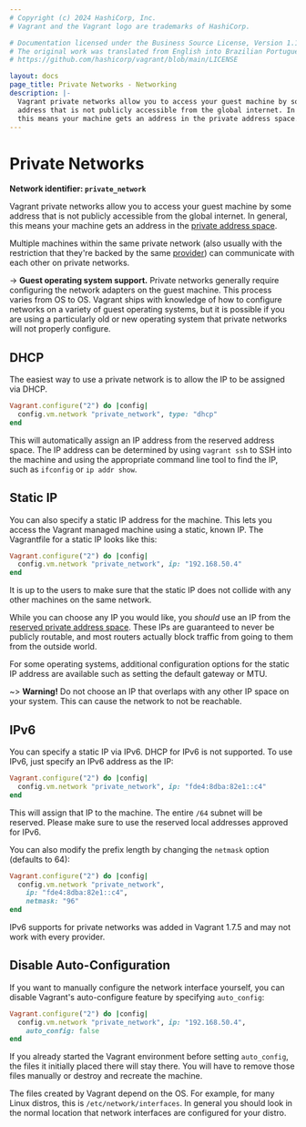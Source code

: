 ```yaml
---
# Copyright (c) 2024 HashiCorp, Inc.
# Vagrant and the Vagrant logo are trademarks of HashiCorp.

# Documentation licensed under the Business Source License, Version 1.1.
# The original work was translated from English into Brazilian Portuguese.
# https://github.com/hashicorp/vagrant/blob/main/LICENSE

layout: docs
page_title: Private Networks - Networking
description: |-
  Vagrant private networks allow you to access your guest machine by some
  address that is not publicly accessible from the global internet. In general,
  this means your machine gets an address in the private address space.
---
```


# Private Networks

**Network identifier: `private_network`**

Vagrant private networks allow you to access your guest machine by some address
that is not publicly accessible from the global internet. In general, this
means your machine gets an address in the [private address space](https://en.wikipedia.org/wiki/Private_network#Private_IPv4_address_spaces).

Multiple machines within the same private network (also usually with the
restriction that they're backed by the same [provider](/vagrant/docs/providers/))
can communicate with each other on private networks.

-> **Guest operating system support.** Private networks generally
require configuring the network adapters on the guest machine. This process
varies from OS to OS. Vagrant ships with knowledge of how to configure
networks on a variety of guest operating systems, but it is possible if you
are using a particularly old or new operating system that private networks
will not properly configure.

## DHCP

The easiest way to use a private network is to allow the IP to be assigned
via DHCP.

```ruby
Vagrant.configure("2") do |config|
  config.vm.network "private_network", type: "dhcp"
end
```

This will automatically assign an IP address from the reserved address space.
The IP address can be determined by using `vagrant ssh` to SSH into the
machine and using the appropriate command line tool to find the IP,
such as `ifconfig` or `ip addr show`.

## Static IP

You can also specify a static IP address for the machine. This lets you
access the Vagrant managed machine using a static, known IP. The
Vagrantfile for a static IP looks like this:

```ruby
Vagrant.configure("2") do |config|
  config.vm.network "private_network", ip: "192.168.50.4"
end
```

It is up to the users to make sure that the static IP does not collide
with any other machines on the same network.

While you can choose any IP you would like, you _should_ use an IP from
the [reserved private address space](https://en.wikipedia.org/wiki/Private_network#Private_IPv4_address_spaces). These IPs are guaranteed to never be publicly routable,
and most routers actually block traffic from going to them from the
outside world.

For some operating systems, additional configuration options for the static
IP address are available such as setting the default gateway or MTU.

~> **Warning!** Do not choose an IP that overlaps with any
other IP space on your system. This can cause the network to not be
reachable.

## IPv6

You can specify a static IP via IPv6. DHCP for IPv6 is not supported.
To use IPv6, just specify an IPv6 address as the IP:

```ruby
Vagrant.configure("2") do |config|
  config.vm.network "private_network", ip: "fde4:8dba:82e1::c4"
end
```

This will assign that IP to the machine. The entire `/64` subnet will
be reserved. Please make sure to use the reserved local addresses approved
for IPv6.

You can also modify the prefix length by changing the `netmask` option
(defaults to 64):

```ruby
Vagrant.configure("2") do |config|
  config.vm.network "private_network",
    ip: "fde4:8dba:82e1::c4",
    netmask: "96"
end
```

IPv6 supports for private networks was added in Vagrant 1.7.5 and may
not work with every provider.

## Disable Auto-Configuration

If you want to manually configure the network interface yourself, you
can disable Vagrant's auto-configure feature by specifying `auto_config`:

```ruby
Vagrant.configure("2") do |config|
  config.vm.network "private_network", ip: "192.168.50.4",
    auto_config: false
end
```

If you already started the Vagrant environment before setting `auto_config`,
the files it initially placed there will stay there. You will have to remove
those files manually or destroy and recreate the machine.

The files created by Vagrant depend on the OS. For example, for many
Linux distros, this is `/etc/network/interfaces`. In general you should
look in the normal location that network interfaces are configured for your
distro.

